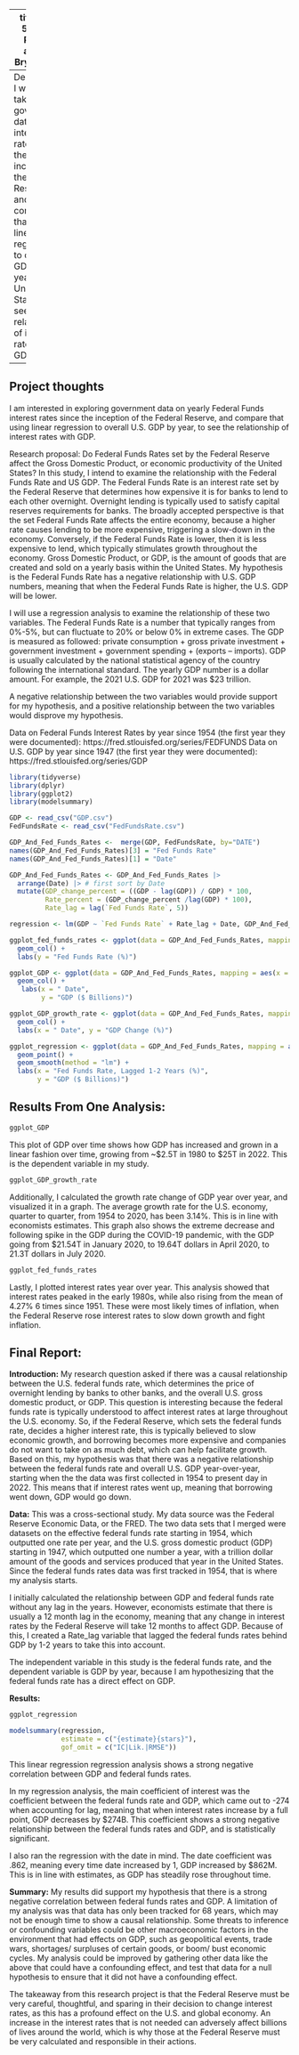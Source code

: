 
---
title: Gov 50 Final Project
author: Bryn Evans

output:
  distill::distill_article:
    self_contained: false
---
Description: I want to take government data on interest rates since the inception of the Federal Reserve, and compare that using linear regression to overall GDP by year for the United States, to see the relationship of interest rates with GDP.

---



## Project thoughts

I am interested in exploring government data on yearly Federal Funds interest rates since the inception of the Federal Reserve, and compare that using linear regression to overall U.S. GDP by year, to see the relationship of interest rates with GDP.

Research proposal: Do Federal Funds Rates set by the Federal Reserve affect the Gross Domestic Product, or economic productivity of the United States? In this study, I intend to examine the relationship with the Federal Funds Rate and US GDP. The Federal Funds Rate is an interest rate set by the Federal Reserve that determines how expensive it is for banks to lend to each other overnight. Overnight lending is typically used to satisfy capital reserves requirements for banks. The broadly accepted perspective is that the set Federal Funds Rate affects the entire economy, because a higher rate causes lending to be more expensive, triggering a slow-down in the economy. Conversely, if the Federal Funds Rate is lower, then it is less expensive to lend, which typically stimulates growth throughout the economy. Gross Domestic Product, or GDP, is the amount of goods that are created and sold on a yearly basis within the United States. My hypothesis is the Federal Funds Rate has a negative relationship with U.S. GDP numbers, meaning that when the Federal Funds Rate is higher, the U.S. GDP will be lower. 

I will use a regression analysis to examine the relationship of these two variables. The Federal Funds Rate is a number that typically ranges from 0%-5%, but can fluctuate to 20% or below 0% in extreme cases. The GDP is measured as followed: private consumption + gross private investment + government investment + government spending + (exports – imports). GDP is usually calculated by the national statistical agency of the country following the international standard. The yearly GDP number is a dollar amount. For example, the 2021 U.S. GDP for 2021 was $23 trillion.

A negative relationship between the two variables would provide support for my hypothesis, and a positive relationship between the two variables would disprove my hypothesis.

Data on Federal Funds Interest Rates by year since 1954 (the first year they were documented): https://fred.stlouisfed.org/series/FEDFUNDS
Data on U.S. GDP by year since 1947 (the first year they were documented): https://fred.stlouisfed.org/series/GDP





```r
library(tidyverse)
library(dplyr)
library(ggplot2)
library(modelsummary)

GDP <- read_csv("GDP.csv")
FedFundsRate <- read_csv("FedFundsRate.csv")

GDP_And_Fed_Funds_Rates <-  merge(GDP, FedFundsRate, by="DATE") 
names(GDP_And_Fed_Funds_Rates)[3] = "Fed Funds Rate"
names(GDP_And_Fed_Funds_Rates)[1] = "Date"

GDP_And_Fed_Funds_Rates <- GDP_And_Fed_Funds_Rates |>
  arrange(Date) |> # first sort by Date
  mutate(GDP_change_percent = ((GDP - lag(GDP)) / GDP) * 100, 
         Rate_percent = (GDP_change_percent /lag(GDP) * 100),
         Rate_lag = lag(`Fed Funds Rate`, 5))

regression <- lm(GDP ~ `Fed Funds Rate` + Rate_lag + Date, GDP_And_Fed_Funds_Rates)

ggplot_fed_funds_rates <- ggplot(data = GDP_And_Fed_Funds_Rates, mapping = aes(x = Date, y = `Fed Funds Rate`)) +
  geom_col() +
  labs(y = "Fed Funds Rate (%)")

ggplot_GDP <- ggplot(data = GDP_And_Fed_Funds_Rates, mapping = aes(x = Date, y = GDP)) +
  geom_col() +
   labs(x = " Date", 
        y = "GDP ($ Billions)")

ggplot_GDP_growth_rate <- ggplot(data = GDP_And_Fed_Funds_Rates, mapping = aes(x = Date, y = GDP_change_percent)) +
  geom_col() +
  labs(x = " Date", y = "GDP Change (%)")

ggplot_regression <- ggplot(data = GDP_And_Fed_Funds_Rates, mapping = aes(x = Rate_lag, y = GDP)) +
  geom_point() +
  geom_smooth(method = "lm") +
  labs(x = "Fed Funds Rate, Lagged 1-2 Years (%)",
       y = "GDP ($ Billions)")


```

## Results From One Analysis: 

```r
ggplot_GDP
```
  
  
  This plot of GDP over time shows how GDP has increased and grown in a linear fashion over time, growing from ~$2.5T in 1980 to $25T in 2022. This is the dependent variable in my study. 
  
  
```r
ggplot_GDP_growth_rate
```

Additionally, I calculated the growth rate change of GDP year over year, and visualized it in a graph. The average growth rate for the U.S. economy, quarter to quarter, from 1954 to 2020, has been 3.14%. This is in line with economists estimates. This graph also shows the extreme decrease and following spike in the GDP during the COVID-19 pandemic, with the GDP going from $21.54T in January 2020, to 19.64T dollars in April 2020, to 21.3T dollars in July 2020.


```r
ggplot_fed_funds_rates
```

  Lastly, I plotted  interest rates year over year. This analysis showed that interest rates peaked in the early 1980s, while also rising from the mean of 4.27% 6 times since 1951. These were most likely times of inflation, when the Federal Reserve rose interest rates to slow down growth and fight inflation.

## Final Report:
  
**Introduction:** My research question asked if there was a causal relationship between the U.S. federal funds rate, which determines the price of overnight lending by banks to other banks, and the overall U.S. gross domestic product, or GDP. This question is interesting because the federal funds rate is typically understood to affect interest rates at large throughout the U.S. economy. So, if the Federal Reserve, which sets the federal funds rate, decides a higher interest rate, this is typically believed to slow economic growth, and borrowing becomes more expensive and companies do not want to take on as much debt, which can help facilitate growth. Based on this, my hypothesis was that there was a negative relationship between the federal funds rate and overall U.S. GDP year-over-year, starting when the the data was first collected in 1954 to present day in 2022. This means that if interest rates went up, meaning that borrowing went down, GDP would go down. 

**Data:** This was a cross-sectional study. My data source was the Federal Reserve Economic Data, or the FRED. The two data sets that I merged were datasets on the effective federal funds rate starting in 1954, which outputted one rate per year, and the U.S. gross domestic product (GDP) starting in 1947, which outputted one number a year, with a trillion dollar amount of the goods and services produced that year in the United States. Since the federal funds rates data was first tracked in 1954, that is where my analysis starts.

I initially calculated the relationship between GDP and federal funds rate without any lag in the years. However, economists estimate that there is usually a 12 month lag in the economy, meaning that any change in interest rates by the Federal Reserve will take 12 months to affect GDP. Because of this, I created a Rate_lag variable that lagged the federal funds rates behind GDP by 1-2 years to take this into account.

The independent variable in this study is the federal funds rate, and the dependent variable is GDP by year, because I am hypothesizing that the federal funds rate has a direct effect on GDP. 

**Results:** 

```r

ggplot_regression

modelsummary(regression,
             estimate = c("{estimate}{stars}"),
             gof_omit = c("IC|Lik.|RMSE"))
```

This linear regression regression analysis shows a strong negative correlation between GDP and federal funds rates.

In my regression analysis, the main coefficient of interest was the coefficient between the federal funds rate and GDP, which came out to -274 when accounting for lag, meaning that when interest rates increase by a full point, GDP decreases by $274B. This coefficient shows a strong negative relationship between the federal funds rates and GDP, and is statistically significant. 
  
I also ran the regression with the date in mind. The date coefficient was .862, meaning every time date increased by 1, GDP increased by $862M. This is in line with estimates, as GDP has steadily rose throughout time. 


**Summary:** My results did support my hypothesis that there is a strong negative correlation between federal funds rates and GDP. A limitation of my analysis was that data has only been tracked for 68 years, which may not be enough time to show a causal relationship. Some threats to inference or confounding variables could be other macroeconomic factors in the environment that had effects on GDP, such as geopolitical events, trade wars, shortages/ surpluses of certain goods, or boom/ bust economic cycles. My analysis could be improved by gathering other data like the above that could have a confounding effect, and test that data for a null hypothesis to ensure that it did not have a confounding effect.

The takeaway from this research project is that the Federal Reserve must be very careful, thoughtful, and sparing in their decision to change interest rates, as this has a profound effect on the U.S. and global economy. An increase in the interest rates that is not needed can adversely affect billions of lives around the world, which is why those at the Federal Reserve must be very calculated and responsible in their actions.

